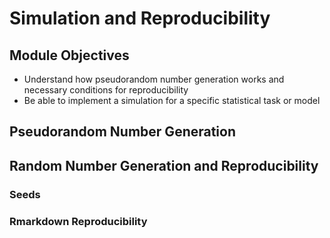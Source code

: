 # Simulation and Reproducibility {#simulation}

## Module Objectives {-}

- Understand how pseudorandom number generation works and necessary conditions for reproducibility
- Be able to implement a simulation for a specific statistical task or model

## Pseudorandom Number Generation

## Random Number Generation and Reproducibility

### Seeds

### Rmarkdown Reproducibility
